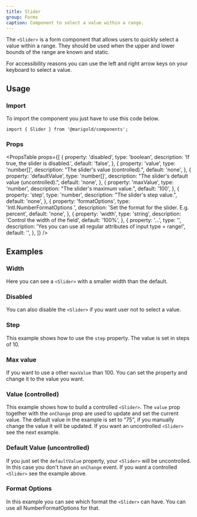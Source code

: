 ```yaml
---
title: Slider
group: Forms
caption: Component to select a value within a range.
---
```


The `<Slider>` is a form component that allows users to quickly select a value within a range. They should be used when the upper and lower bounds of the range are known and static.

For accessibility reasons you can use the left and right arrow keys on your keyboard to select a value.

## Usage

### Import

To import the component you just have to use this code below.

```tsx
import { Slider } from '@marigold/components';
```

### Props

<PropsTable
  props={[
    {
      property: 'disabled',
      type: 'boolean',
      description: 'If true, the slider is disabled.',
      default: 'false',
    },
    {
      property: 'value',
      type: 'number[]',
      description: "The slider's value (controlled).",
      default: 'none',
    },
    {
      property: 'defaultValue',
      type: 'number[]',
      description: "The slider's default value (uncontrolled).",
      default: 'none',
    },
    {
      property: 'maxValue',
      type: 'number',
      description: "The slider's maximum value.",
      default: '100',
    },
    {
      property: 'step',
      type: 'number',
      description: "The slider's step value.",
      default: 'none',
    },
    {
      property: 'formatOptions',
      type: 'Intl.NumberFormatOptions	',
      description: 'Set the format for the slider. E.g. percent',
      default: 'none',
    },
    {
      property: 'width',
      type: 'string',
      description: 'Control the width of the field',
      default: '100%',
    },
    {
      property: '...',
      type: '',
      description:
        'Yes you can use all regular attributes of input type = range!',
      default: '',
    },
  ]}
/>

## Examples

### Width

Here you can see a `<Slider>` with a smaller width than the default.

<ComponentDemo file="./slider-width.demo.tsx" />

### Disabled

You can also disable the `<Slider>` if you want user not to select a value.

<ComponentDemo file="./slider-disabled.demo.tsx" />

### Step

This example shows how to use the `step` property. The value is set in steps of 10.

<ComponentDemo file="./slider-steps.demo.tsx" />

### Max value

If you want to use a other `maxValue` than 100. You can set the property and change it to the value you want.

<ComponentDemo file="./slider-max.demo.tsx" />

### Value (controlled)

This example shows how to build a controlled `<Slider>`. The `value` prop together with the `onChange` prop are used to update and set the current value. The default value in the example is set to "75", if you manually change the value it will be updated. If you want an uncontrolled `<Slider>` see the next example.

<ComponentDemo file="./slider-controlled.demo.tsx" />

### Default Value (uncontrolled)

If you just set the `defaultValue` property, your `<Slider>` will be uncontrolled. In this case you don't have an `onChange` event. If you want a controlled `<Slider>` see the example above.

<ComponentDemo file="./slider-uncontrolled.demo.tsx" />

### Format Options

In this example you can see which format the `<Slider>` can have. You can use all NumberFormatOptions for that.

<ComponentDemo file="./slider-format.demo.tsx" />
